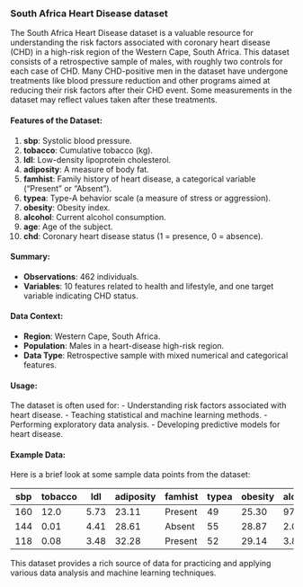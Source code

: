 ### South Africa Heart Disease dataset

The South Africa Heart Disease dataset is a valuable resource for understanding the risk factors associated with coronary heart disease (CHD) in a high-risk region of the Western Cape, South Africa. This dataset consists of a retrospective sample of males, with roughly two controls for each case of CHD. Many CHD-positive men in the dataset have undergone treatments like blood pressure reduction and other programs aimed at reducing their risk factors after their CHD event. Some measurements in the dataset may reflect values taken after these treatments.

#### Features of the Dataset:
1. **sbp**: Systolic blood pressure.
2. **tobacco**: Cumulative tobacco (kg).
3. **ldl**: Low-density lipoprotein cholesterol.
4. **adiposity**: A measure of body fat.
5. **famhist**: Family history of heart disease, a categorical variable ("Present" or "Absent").
6. **typea**: Type-A behavior scale (a measure of stress or aggression).
7. **obesity**: Obesity index.
8. **alcohol**: Current alcohol consumption.
9. **age**: Age of the subject.
10. **chd**: Coronary heart disease status (1 = presence, 0 = absence).

#### Summary:
- **Observations**: 462 individuals.
- **Variables**: 10 features related to health and lifestyle, and one target variable indicating CHD status.

#### Data Context:
- **Region**: Western Cape, South Africa.
- **Population**: Males in a heart-disease high-risk region.
- **Data Type**: Retrospective sample with mixed numerical and categorical features.

#### Usage:
The dataset is often used for:
- Understanding risk factors associated with heart disease.
- Teaching statistical and machine learning methods.
- Performing exploratory data analysis.
- Developing predictive models for heart disease.

#### Example Data:
Here is a brief look at some sample data points from the dataset:

| sbp | tobacco | ldl | adiposity | famhist | typea | obesity | alcohol | age | chd |
|-----|---------|-----|-----------|---------|-------|---------|---------|-----|-----|
| 160 | 12.0    | 5.73| 23.11     | Present | 49    | 25.30   | 97.20   | 52  | 1   |
| 144 | 0.01    | 4.41| 28.61     | Absent  | 55    | 28.87   | 2.06    | 63  | 1   |
| 118 | 0.08    | 3.48| 32.28     | Present | 52    | 29.14   | 3.81    | 46  | 0   |

This dataset provides a rich source of data for practicing and applying various data analysis and machine learning techniques. 

